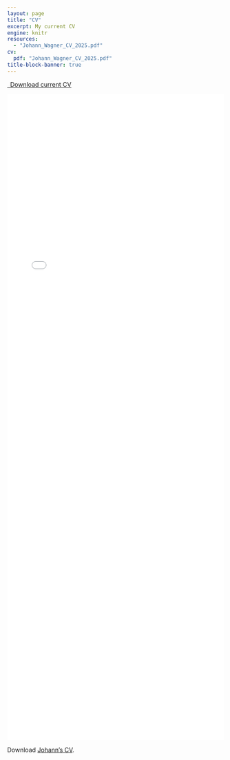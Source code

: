 ```yaml
---
layout: page
title: "CV"
excerpt: My current CV
engine: knitr 
resources:
  - "Johann_Wagner_CV_2025.pdf"
cv:
  pdf: "Johann_Wagner_CV_2025.pdf"
title-block-banner: true
---
```


```{=html}
<p class="text-center">
  <a class="btn btn-primary btn-lg cv-download" href="`r rmarkdown::metadata$cv$pdf`" target="_blank">
    <i class="fa-solid fa-file-arrow-down"></i>&ensp;Download current CV
  </a>
</p>
<div class="embed-container">
  <iframe src="`r rmarkdown::metadata$cv$pdf`#toolbar=0" style="border: 0.5px;width: 100%; height: 1500px;"></iframe>
</div>
```

Download [Johann's CV](../cv/Johann_Wagner_CV_2025.pdf).
